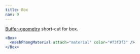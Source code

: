 ```yaml
---
title: Box
nav: 9
---
```


[Buffer-geometry](https://threejs.org/docs/index.html#api/en/core/BufferGeometry) short-cut for box.

```jsx
<Box>
  <meshPhongMaterial attach="material" color="#f3f3f3" />
</Box>
```

<StoryBook lib="drei" id="shapes--box" />
